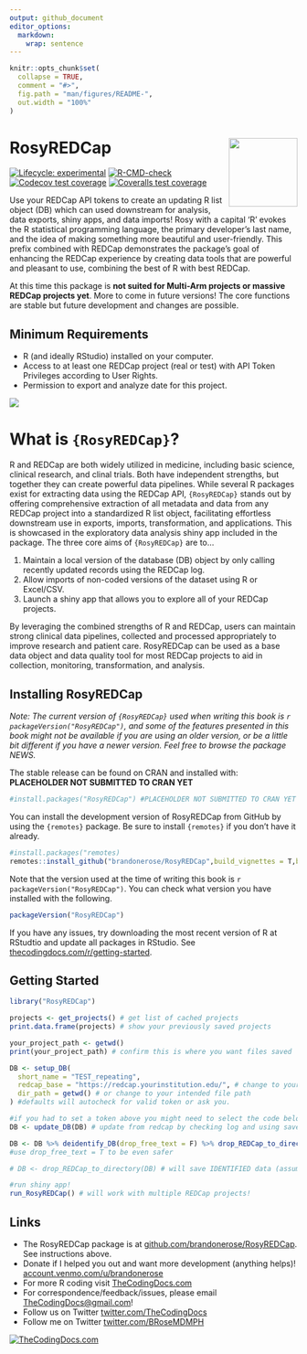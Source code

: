 ```yaml
---
output: github_document
editor_options: 
  markdown: 
    wrap: sentence
---
```


<!-- README.md is generated from README.Rmd. Please edit that file -->

```r
knitr::opts_chunk$set(
  collapse = TRUE,
  comment = "#>",
  fig.path = "man/figures/README-",
  out.width = "100%"
)
```

# RosyREDCap <img src="man/figures/logo.png" align="right" width="120"/>

<!-- badges: start -->

[![Lifecycle: experimental](https://img.shields.io/badge/lifecycle-experimental-orange.svg)](https://lifecycle.r-lib.org/articles/stages.html#experimental)
[![R-CMD-check](https://github.com/brandonerose/RosyREDCap/actions/workflows/R-CMD-check.yaml/badge.svg)](https://github.com/brandonerose/RosyREDCap/actions/workflows/R-CMD-check.yaml)
[![Codecov test coverage](https://codecov.io/gh/brandonerose/RosyREDCap/graph/badge.svg)](https://app.codecov.io/gh/brandonerose/RosyREDCap)
[![Coveralls test coverage](https://coveralls.io/repos/github/brandonerose/RosyREDCap/badge.svg)](https://coveralls.io/r/brandonerose/RosyREDCap?branch=main)
<!-- badges: end -->

Use your REDCap API tokens to create an updating R list object (DB) which can used downstream for analysis, data exports, shiny apps, and data imports!
Rosy with a capital 'R' evokes the R statistical programming language, the primary developer's last name, and the idea of making something more beautiful and user-friendly.
This prefix combined with REDCap demonstrates the package's goal of enhancing the REDCap experience by creating data tools that are powerful and pleasant to use, combining the best of R with best REDCap.

At this time this package is **not suited for Multi-Arm projects or massive REDCap projects yet**.
More to come in future versions!
The core functions are stable but future development and changes are possible.

## Minimum Requirements

-   R (and ideally RStudio) installed on your computer.
-   Access to at least one REDCap project (real or test) with API Token Privileges according to User Rights.
-   Permission to export and analyze date for this project.

![](man/figures/cover.jpg)

# What is `{RosyREDCap}`?

R and REDCap are both widely utilized in medicine, including basic science, clinical research, and clinal trials.
Both have independent strengths, but together they can create powerful data pipelines.
While several R packages exist for extracting data using the REDCap API, `{RosyREDCap}` stands out by offering comprehensive extraction of all metadata and data from any REDCap project into a standardized R list object, facilitating effortless downstream use in exports, imports, transformation, and applications.
This is showcased in the exploratory data analysis shiny app included in the package.
The three core aims of `{RosyREDCap}` are to...

1.  Maintain a local version of the database (DB) object by only calling recently updated records using the REDCap log.
2.  Allow imports of non-coded versions of the dataset using R or Excel/CSV.
3.  Launch a shiny app that allows you to explore all of your REDCap projects.

By leveraging the combined strengths of R and REDCap, users can maintain strong clinical data pipelines, collected and processed appropriately to improve research and patient care.
RosyREDCap can be used as a base data object and data quality tool for most REDCap projects to aid in collection, monitoring, transformation, and analysis.

## Installing RosyREDCap

*Note: The current version of `{RosyREDCap}` used when writing this book is `r packageVersion("RosyREDCap")`, and some of the features presented in this book might not be available if you are using an older version, or be a little bit different if you have a newer version. Feel free to browse the package NEWS.*

The stable release can be found on CRAN and installed with: **PLACEHOLDER NOT SUBMITTED TO CRAN YET**

```r
#install.packages("RosyREDCap") #PLACEHOLDER NOT SUBMITTED TO CRAN YET
```

You can install the development version of RosyREDCap from GitHub by using the `{remotes}` package.
Be sure to install `{remotes}` if you don't have it already.

```r
#install.packages("remotes)
remotes::install_github("brandonerose/RosyREDCap",build_vignettes = T,build_manual = T)
```

Note that the version used at the time of writing this book is `r packageVersion("RosyREDCap")`.
You can check what version you have installed with the following.

```r
packageVersion("RosyREDCap")
```

If you have any issues, try downloading the most recent version of R at RStudtio and update all packages in RStudio.
See [thecodingdocs.com/r/getting-started](https://www.thecodingdocs.com/r/getting-started "R Getting Started").

## Getting Started

```r
library("RosyREDCap")

projects <- get_projects() # get list of cached projects
print.data.frame(projects) # show your previously saved projects

your_project_path <- getwd()
print(your_project_path) # confirm this is where you want files saved

DB <- setup_DB(
  short_name = "TEST_repeating",
  redcap_base = "https://redcap.yourinstitution.edu/", # change to your institutions link (stop at ".edu/")
  dir_path = getwd() # or change to your intended file path
) #defaults will autocheck for valid token or ask you.

#if you had to set a token above you might need to select the code below again for it to run
DB <- update_DB(DB) # update from redcap by checking log and using saved object 

DB <- DB %>% deidentify_DB(drop_free_text = F) %>% drop_REDCap_to_directory() # will save DEIDENTIFIED data (assuming this is set up properly on REDCap)
#use drop_free_text = T to be even safer

# DB <- drop_REDCap_to_directory(DB) # will save IDENTIFIED data (assuming this is set up properly on REDCap)

#run shiny app!
run_RosyREDCap() # will work with multiple REDCap projects!
```

## Links

-   The RosyREDCap package is at [github.com/brandonerose/RosyREDCap](https://github.com/brandonerose/RosyREDCap "RosyREDCap R package"). See instructions above.
-   Donate if I helped you out and want more development (anything helps)! [account.venmo.com/u/brandonerose](https://account.venmo.com/u/brandonerose "Venmo Donation")
-   For more R coding visit [TheCodingDocs.com](https://www.thecodingdocs.com/ "TheCodingDocs.com")
-   For correspondence/feedback/issues, please email [TheCodingDocs\@gmail.com](mailto:TheCodingDocs@gmail.com)!
-   Follow us on Twitter [twitter.com/TheCodingDocs](https://twitter.com/TheCodingDocs "TheCodingDocs Twitter")
-   Follow me on Twitter [twitter.com/BRoseMDMPH](https://twitter.com/BRoseMDMPH "BRoseMDMPH Twitter")

[![TheCodingDocs.com](man/figures/TCD.png)](http://www.thecodingdocs.com)
